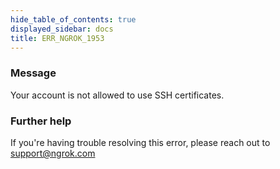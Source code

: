 ```yaml
---
hide_table_of_contents: true
displayed_sidebar: docs
title: ERR_NGROK_1953
---
```


### Message

Your account is not allowed to use SSH certificates.

<ErrorDetails />

### Further help

If you're having trouble resolving this error, please reach out to [support@ngrok.com](mailto:support@ngrok.com?subject=Help%20with%20ERR_NGROK_1953)
